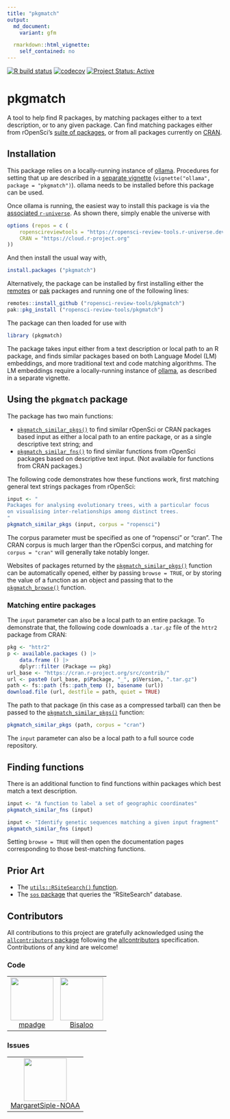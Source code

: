 ```yaml
---
title: "pkgmatch"
output:
  md_document:
    variant: gfm

  rmarkdown::html_vignette:
    self_contained: no
---
```


<!-- badges: start -->

[![R build
status](https://github.com/ropensci-review-tools/pkgmatch/workflows/R-CMD-check/badge.svg)](https://github.com/ropensci-review-tools/pkgmatch/actions?query=workflow%3AR-CMD-check)
[![codecov](https://codecov.io/gh/ropensci-review-tools/pkgmatch/branch/main/graph/badge.svg)](https://app.codecov.io/gh/ropensci-review-tools/pkgmatch)
[![Project Status:
Active](https://www.repostatus.org/badges/latest/active.svg)](https://www.repostatus.org/#active)
<!-- badges: end -->

# pkgmatch

A tool to help find R packages, by matching packages either to a text
description, or to any given package. Can find matching packages either from
rOpenSci's [suite of packages](https://ropensci.org/packages), or from all
packages currently on [CRAN](https://cran.r-project.org).

## Installation

This package relies on a locally-running instance of
[ollama](https://ollama.com). Procedures for setting that up are described in a
[separate vignette](https://docs.ropensci.org/pkgmatch/articles/ollama.html)
(`vignette("ollama", package = "pkgmatch")`). ollama needs to be installed
before this package can be used.

Once ollama is running, the easiest way to install this package is via the
[associated
`r-universe`](https://ropensci-review-tools.r-universe.dev/ui#builds). As shown
there, simply enable the universe with

```r
options (repos = c (
    ropenscireviewtools = "https://ropensci-review-tools.r-universe.dev",
    CRAN = "https://cloud.r-project.org"
))
```

And then install the usual way with,

```r
install.packages ("pkgmatch")
```

Alternatively, the package can be installed by first installing either the
[remotes](https://remotes.r-lib.org) or [pak](https://pak.r-lib.org/) packages
and running one of the following lines:


```r
remotes::install_github ("ropensci-review-tools/pkgmatch")
pak::pkg_install ("ropensci-review-tools/pkgmatch")
```

The package can then loaded for use with

```r
library (pkgmatch)
```

The package takes input either from a text description or local path to an R
package, and finds similar packages based on both Language Model (LM)
embeddings, and more traditional text and code matching algorithms. The LM
embeddings require a locally-running instance of [ollama](https://ollama.com),
as described in a separate vignette.

## Using the `pkgmatch` package

The package has two main functions:

- [`pkgmatch_similar_pkgs()`](https://docs.ropensci.org/pkgmatch/reference/pkgmatch_similar_pkgs.html)
to find similar rOpenSci or CRAN packages based input as either a local path to
an entire package, or as a single descriptive text string; and
- [`pkgmatch_similar_fns()`](https://docs.ropensci.org/pkgmatch/reference/pkgmatch_similar_fns.html)
to find similar functions from rOpenSci packages based on descriptive text
input. (Not available for functions from CRAN packages.)

The following code demonstrates how these functions work, first matching
general text strings packages from rOpenSci:

```r
input <- "
Packages for analysing evolutionary trees, with a particular focus
on visualising inter-relationships among distinct trees.
"
pkgmatch_similar_pkgs (input, corpus = "ropensci")
```

The corpus parameter must be specified as one of "ropensci" or "cran". The CRAN
corpus is much larger than the rOpenSci corpus, and matching for `corpus =
"cran"` will generally take notably longer.

Websites of packages returned by the
[`pkgmatch_similar_pkgs()`](https://docs.ropensci.org/pkgmatch/reference/pkgmatch_similar_pkgs.html)
function can be automatically opened, either by passing `browse = TRUE`, or by
storing the value of a function as an object and passing that to the
[`pkgmatch_browse()`](https://docs.ropensci.org/pkgmatch/reference/pkgmatch_browse.html)
function.

### Matching entire packages

The `input` parameter can also be a local path to an entire package. To
demonstrate that, the following code downloads a `.tar.gz` file of the `httr2`
package from CRAN:

```r
pkg <- "httr2"
p <- available.packages () |>
    data.frame () |>
    dplyr::filter (Package == pkg)
url_base <- "https://cran.r-project.org/src/contrib/"
url <- paste0 (url_base, p$Package, "_", p$Version, ".tar.gz")
path <- fs::path (fs::path_temp (), basename (url))
download.file (url, destfile = path, quiet = TRUE)
```

The path to that package (in this case as a compressed tarball) can then be
passed to the
[`pkgmatch_similar_pkgs()`](https://docs.ropensci.org/pkgmatch/reference/pkgmatch_similar_pkgs.html)
function:

```r
pkgmatch_similar_pkgs (path, corpus = "cran")
```

The `input` parameter can also be a local path to a full source code
repository.

## Finding functions

There is an additional function to find functions within packages which best
match a text description.

```r
input <- "A function to label a set of geographic coordinates"
pkgmatch_similar_fns (input)
```

```r
input <- "Identify genetic sequences matching a given input fragment"
pkgmatch_similar_fns (input)
```

Setting `browse = TRUE` will then open the documentation pages corresponding to
those best-matching functions.

## Prior Art

- The [`utils::RSiteSearch()`
function](https://stat.ethz.ch/R-manual/R-devel/library/utils/html/RSiteSearch.html).
- The [`sos` package](https://github.com/sbgraves237/sos) that queries the
"RSiteSearch" database.

## Contributors



<!-- ALL-CONTRIBUTORS-LIST:START - Do not remove or modify this section -->
<!-- prettier-ignore-start -->
<!-- markdownlint-disable -->

All contributions to this project are gratefully acknowledged using the [`allcontributors` package](https://github.com/ropensci/allcontributors) following the [allcontributors](https://allcontributors.org) specification. Contributions of any kind are welcome!

### Code

<table>

<tr>
<td align="center">
<a href="https://github.com/mpadge">
<img src="https://avatars.githubusercontent.com/u/6697851?v=4" width="100px;" alt=""/>
</a><br>
<a href="https://github.com/ropensci-review-tools/pkgmatch/commits?author=mpadge">mpadge</a>
</td>
<td align="center">
<a href="https://github.com/Bisaloo">
<img src="https://avatars.githubusercontent.com/u/10783929?v=4" width="100px;" alt=""/>
</a><br>
<a href="https://github.com/ropensci-review-tools/pkgmatch/commits?author=Bisaloo">Bisaloo</a>
</td>
</tr>

</table>


### Issues

<table>

<tr>
<td align="center">
<a href="https://github.com/MargaretSiple-NOAA">
<img src="https://avatars.githubusercontent.com/u/73858992?u=7ea549d423535a74d69a75ff6303af35496290fb&v=4" width="100px;" alt=""/>
</a><br>
<a href="https://github.com/ropensci-review-tools/pkgmatch/issues?q=is%3Aissue+author%3AMargaretSiple-NOAA">MargaretSiple-NOAA</a>
</td>
</tr>

</table>

<!-- markdownlint-enable -->
<!-- prettier-ignore-end -->
<!-- ALL-CONTRIBUTORS-LIST:END -->
